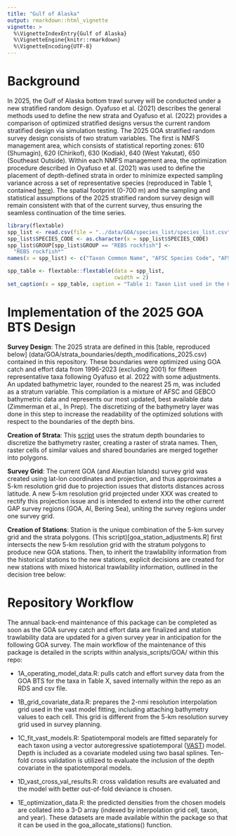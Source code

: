 ```yaml
---
title: "Gulf of Alaska"
output: rmarkdown::html_vignette
vignette: >
  %\VignetteIndexEntry{Gulf of Alaska}
  %\VignetteEngine{knitr::rmarkdown}
  %\VignetteEncoding{UTF-8}
---
```


# Background

In 2025, the Gulf of Alaska bottom trawl survey will be conducted under a new stratified random design. Oyafuso et al. (2021) describes the general methods used to define the new strata and Oyafuso et al. (2022) provides a comparison of optimized stratified designs versus the current random stratified design via simulation testing. The 2025 GOA stratified random survey design consists of two stratum variables. The first is NMFS management area, which consists of statistical reporting zones: 610 (Shumagin), 620 (Chirikof), 630 (Kodiak), 640 (West Yakutat), 650 (Southeast Outside). Within each NMFS management area, the optimization procedure described in Oyafuso et al. (2021) was used to define the placement of depth-defined strata in order to minimize expected sampling variance across a set of representative species (reproduced in Table 1, contained [here](data/GOA/species_list/species_list.csv)). The spatial footprint (0-700 m) and the sampling and statistical assumptions of the 2025 stratified random survey design will remain consistent with that of the current survey, thus ensuring the seamless continuation of the time series.

```r
library(flextable)
spp_list <- read.csv(file = "../data/GOA/species_list/species_list.csv")
spp_list$SPECIES_CODE <- as.character(x = spp_list$SPECIES_CODE)
spp_list$GROUP[spp_list$GROUP == "REBS rockfish"] <- 
  "REBS rockfish*"
names(x = spp_list) <- c("Taxon Common Name", "AFSC Species Code", "AFSC Common Name") 

spp_table <- flextable::flextable(data = spp_list, 
                                  cwidth = 2)
set_caption(x = spp_table, caption = "Table 1: Taxon List used in the Gulf of Alaska Bottom Trawl Stratified Random Survey Design. *REBS rockfishes are a complex of rougheye (RE), blackspotted (BS), and unidentified RE or RB rockfishes, grouped in this procedure due to identification confidence issues prior to 2006.")
```

# Implementation of the 2025 GOA BTS Design

**Survey Design**: The 2025 strata are defined in this [table, reproduced below] (data/GOA/strata_boundaries/depth_modifications_2025.csv) contained in this repository. These boundaries were optimized using GOA catch and effort data from 1996-2023 (excluding 2001) for fifteen representative taxa following Oyafuso et al. 2022 with some adjustments. An updated bathymetric layer, rounded to the nearest 25 m, was included as a stratum variable. This compilation is a mixture of AFSC and GEBCO bathymetric data and represents our most updated, best available data (Zimmerman et al., In Prep). The discretizing of the bathymetry layer was done in this step to increase the readability of the optimized solutions with respect to the boundaries of the depth bins.

**Creation of Strata**: This [script](goa_strata_adjustments.R) uses the stratum depth boundaries to discretize the bathymetry raster, creating a raster of strata names. Then, raster cells of similar values and shared boundaries are merged together into polygons.

**Survey Grid**: The current GOA (and Aleutian Islands) survey grid was created using lat-lon coordinates and projection, and thus approximates a 5-km resolution grid due to projection issues that distorts distances across latitude. A new 5-km resolution grid projected under XXX was created to rectify this projection issue and is intended to extend into the other current GAP survey regions (GOA, AI, Bering Sea), uniting the survey regions under one survey grid.

**Creation of Stations**: Station is the unique combination of the 5-km survey grid and the strata polygons. (This script)[goa_station_adjustments.R] first intersects the new 5-km resolution grid with the stratum polygons to produce new GOA stations. Then, to inherit the trawlability information from the historical stations to the new stations, explicit decisions are created for new stations with mixed historical trawlability information, outlined in the decision tree below:

# Repository Workflow

The annual back-end maintenance of this package can be completed as soon as the GOA survey catch and effort data are finalized and station trawlability data are updated for a given survey year in anticipation for the following GOA survey. The main workflow of the maintenance of this package is detailed in the scripts within analysis_scripts/GOA/ within this repo:

-   1A_operating_model_data.R: pulls catch and effort survey data from the GOA BTS for the taxa in Table X, saved internally within the repo as an RDS and csv file.

-   1B_grid_covariate_data.R: prepares the 2-nmi resolution interpolation grid used in the vast model fitting, including attaching bathymetry values to each cell. This grid is different from the 5-km resolution survey grid used in survey planning.

-   1C_fit_vast_models.R: Spatiotemporal models are fitted separately for each taxon using a vector autoregressive spatiotemporal ([VAST]()) model. Depth is included as a covariate modeled using two basal splines. Ten-fold cross validation is utilized to evaluate the inclusion of the depth covariate in the spatiotemporal models.

-   1D_vast_cross_val_results.R: cross validation results are evaluated and the model with better out-of-fold deviance is chosen.

-   1E_optimization_data.R: the predicted densities from the chosen models are collated into a 3-D array (indexed by interpolation grid cell, taxon, and year). These datasets are made available within the package so that it can be used in the goa_allocate_stations() function.
